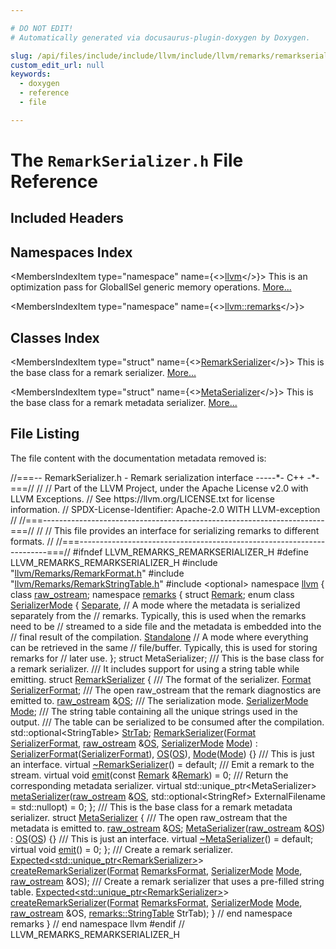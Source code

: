 ```yaml
---

# DO NOT EDIT!
# Automatically generated via docusaurus-plugin-doxygen by Doxygen.

slug: /api/files/include/include/llvm/include/llvm/remarks/remarkserializer-h
custom_edit_url: null
keywords:
  - doxygen
  - reference
  - file

---
```





# The `RemarkSerializer.h` File Reference

<DoxygenPage pluginConfig={pluginConfig}>



## Included Headers

<IncludesList>
<IncludesListItem
  filePath="llvm/Remarks/RemarkFormat.h"
  permalink="/docs/api/files/include/include/llvm/include/llvm/remarks/remarkformat-h"
  isLocal="true" />
<IncludesListItem
  filePath="llvm/Remarks/RemarkStringTable.h"
  permalink="/docs/api/files/include/include/llvm/include/llvm/remarks/remarkstringtable-h"
  isLocal="true" />
<IncludesListItem
  filePath="optional"
  permalink=""
  isLocal="false" />
</IncludesList>

## Namespaces Index

<MembersIndex>

<MembersIndexItem
  type="namespace"
  name={<><a href="/docs/api/namespaces/llvm">llvm</a></>}>
This is an optimization pass for GlobalISel generic memory operations. <a href="/docs/api/namespaces/llvm/#details">More...</a>
</MembersIndexItem>

<MembersIndexItem
  type="namespace"
  name={<><a href="/docs/api/namespaces/llvm/remarks">llvm::remarks</a></>}>
</MembersIndexItem>

</MembersIndex>

## Classes Index

<MembersIndex>

<MembersIndexItem
  type="struct"
  name={<><a href="/docs/api/structs/llvm/remarks/remarkserializer">RemarkSerializer</a></>}>
This is the base class for a remark serializer. <a href="/docs/api/structs/llvm/remarks/remarkserializer/#details">More...</a>
</MembersIndexItem>

<MembersIndexItem
  type="struct"
  name={<><a href="/docs/api/structs/llvm/remarks/metaserializer">MetaSerializer</a></>}>
This is the base class for a remark metadata serializer. <a href="/docs/api/structs/llvm/remarks/metaserializer/#details">More...</a>
</MembersIndexItem>

</MembersIndex>


## File Listing

The file content with the documentation metadata removed is:

<ProgramListing>

<Link id="l00001" /><CodeLine lineNumber="1"><Highlight kind="comment">//===-- RemarkSerializer.h - Remark serialization interface -----&#42;- C++ -&#42;-===//</Highlight><Highlight kind="normal"></Highlight></CodeLine>
<Link id="l00002" /><CodeLine lineNumber="2"><Highlight kind="normal"></Highlight><Highlight kind="comment">//</Highlight><Highlight kind="normal"></Highlight></CodeLine>
<Link id="l00003" /><CodeLine lineNumber="3"><Highlight kind="normal"></Highlight><Highlight kind="comment">// Part of the LLVM Project, under the Apache License v2.0 with LLVM Exceptions.</Highlight><Highlight kind="normal"></Highlight></CodeLine>
<Link id="l00004" /><CodeLine lineNumber="4"><Highlight kind="normal"></Highlight><Highlight kind="comment">// See https://llvm.org/LICENSE.txt for license information.</Highlight><Highlight kind="normal"></Highlight></CodeLine>
<Link id="l00005" /><CodeLine lineNumber="5"><Highlight kind="normal"></Highlight><Highlight kind="comment">// SPDX-License-Identifier: Apache-2.0 WITH LLVM-exception</Highlight><Highlight kind="normal"></Highlight></CodeLine>
<Link id="l00006" /><CodeLine lineNumber="6"><Highlight kind="normal"></Highlight><Highlight kind="comment">//</Highlight><Highlight kind="normal"></Highlight></CodeLine>
<Link id="l00007" /><CodeLine lineNumber="7"><Highlight kind="normal"></Highlight><Highlight kind="comment">//===----------------------------------------------------------------------===//</Highlight><Highlight kind="normal"></Highlight></CodeLine>
<Link id="l00008" /><CodeLine lineNumber="8"><Highlight kind="normal"></Highlight><Highlight kind="comment">//</Highlight><Highlight kind="normal"></Highlight></CodeLine>
<Link id="l00009" /><CodeLine lineNumber="9"><Highlight kind="normal"></Highlight><Highlight kind="comment">// This file provides an interface for serializing remarks to different formats.</Highlight><Highlight kind="normal"></Highlight></CodeLine>
<Link id="l00010" /><CodeLine lineNumber="10"><Highlight kind="normal"></Highlight><Highlight kind="comment">//</Highlight><Highlight kind="normal"></Highlight></CodeLine>
<Link id="l00011" /><CodeLine lineNumber="11"><Highlight kind="normal"></Highlight><Highlight kind="comment">//===----------------------------------------------------------------------===//</Highlight><Highlight kind="normal"></Highlight></CodeLine>
<Link id="l00012" /><CodeLine lineNumber="12"><Highlight kind="normal"></Highlight></CodeLine>
<Link id="l00013" /><CodeLine lineNumber="13"><Highlight kind="normal"></Highlight><Highlight kind="preprocessor">#ifndef LLVM&#95;REMARKS&#95;REMARKSERIALIZER&#95;H</Highlight><Highlight kind="normal"></Highlight></CodeLine>
<Link id="l00014" /><CodeLine lineNumber="14"><Highlight kind="normal"></Highlight><Highlight kind="preprocessor">#define LLVM&#95;REMARKS&#95;REMARKSERIALIZER&#95;H</Highlight><Highlight kind="normal"></Highlight></CodeLine>
<Link id="l00015" /><CodeLine lineNumber="15"><Highlight kind="normal"></Highlight></CodeLine>
<Link id="l00016" /><CodeLine lineNumber="16"><Highlight kind="normal"></Highlight><Highlight kind="preprocessor">#include &quot;<a href="/docs/api/files/include/include/llvm/include/llvm/remarks/remarkformat-h">llvm/Remarks/RemarkFormat.h</a>&quot;</Highlight><Highlight kind="normal"></Highlight></CodeLine>
<Link id="l00017" /><CodeLine lineNumber="17"><Highlight kind="normal"></Highlight><Highlight kind="preprocessor">#include &quot;<a href="/docs/api/files/include/include/llvm/include/llvm/remarks/remarkstringtable-h">llvm/Remarks/RemarkStringTable.h</a>&quot;</Highlight><Highlight kind="normal"></Highlight></CodeLine>
<Link id="l00018" /><CodeLine lineNumber="18"><Highlight kind="normal"></Highlight><Highlight kind="preprocessor">#include &lt;optional&gt;</Highlight><Highlight kind="normal"></Highlight></CodeLine>
<Link id="l00019" /><CodeLine lineNumber="19"><Highlight kind="normal"></Highlight></CodeLine>
<Link id="l00020" /><CodeLine lineNumber="20"><Highlight kind="normal"></Highlight><Highlight kind="keyword">namespace </Highlight><Highlight kind="normal"><a href="/docs/api/namespaces/llvm">llvm</a> &#123;</Highlight></CodeLine>
<Link id="l00021" /><CodeLine lineNumber="21"><Highlight kind="normal"></Highlight></CodeLine>
<Link id="l00022" /><CodeLine lineNumber="22"><Highlight kind="normal"></Highlight><Highlight kind="keyword">class </Highlight><Highlight kind="normal"><a href="/docs/api/classes/llvm/raw-ostream">raw&#95;ostream</a>;</Highlight></CodeLine>
<Link id="l00023" /><CodeLine lineNumber="23"><Highlight kind="normal"></Highlight></CodeLine>
<Link id="l00024" /><CodeLine lineNumber="24"><Highlight kind="normal"></Highlight><Highlight kind="keyword">namespace </Highlight><Highlight kind="normal"><a href="/docs/api/namespaces/llvm/remarks">remarks</a> &#123;</Highlight></CodeLine>
<Link id="l00025" /><CodeLine lineNumber="25"><Highlight kind="normal"></Highlight></CodeLine>
<Link id="l00026" /><CodeLine lineNumber="26"><Highlight kind="normal"></Highlight><Highlight kind="keyword">struct </Highlight><Highlight kind="normal"><a href="/docs/api/structs/llvm/remarks/remark">Remark</a>;</Highlight></CodeLine>
<Link id="l00027" /><CodeLine lineNumber="27"><Highlight kind="normal"></Highlight></CodeLine>
<Link id="l00028" /><CodeLine lineNumber="28" lineLink="/docs/api/namespaces/llvm/remarks/#ae5b0a3a7cf356fc6c7602b8279061a66"><Highlight kind="normal"></Highlight><Highlight kind="keyword">enum class</Highlight><Highlight kind="normal"> <a href="/docs/api/namespaces/llvm/remarks/#ae5b0a3a7cf356fc6c7602b8279061a66">SerializerMode</a> &#123;</Highlight></CodeLine>
<Link id="l00029" /><CodeLine lineNumber="29" lineLink="/docs/api/namespaces/llvm/remarks/#ae5b0a3a7cf356fc6c7602b8279061a66a8244cf379b2a4a11d4706e53f510a5f6"><Highlight kind="normal">  <a href="/docs/api/namespaces/llvm/remarks/#ae5b0a3a7cf356fc6c7602b8279061a66a8244cf379b2a4a11d4706e53f510a5f6">Separate</a>,  </Highlight><Highlight kind="comment">// A mode where the metadata is serialized separately from the</Highlight><Highlight kind="normal"></Highlight></CodeLine>
<Link id="l00030" /><CodeLine lineNumber="30"><Highlight kind="normal">             </Highlight><Highlight kind="comment">// remarks. Typically, this is used when the remarks need to be</Highlight><Highlight kind="normal"></Highlight></CodeLine>
<Link id="l00031" /><CodeLine lineNumber="31"><Highlight kind="normal">             </Highlight><Highlight kind="comment">// streamed to a side file and the metadata is embedded into the</Highlight><Highlight kind="normal"></Highlight></CodeLine>
<Link id="l00032" /><CodeLine lineNumber="32"><Highlight kind="normal">             </Highlight><Highlight kind="comment">// final result of the compilation.</Highlight><Highlight kind="normal"></Highlight></CodeLine>
<Link id="l00033" /><CodeLine lineNumber="33" lineLink="/docs/api/namespaces/llvm/remarks/#ae5b0a3a7cf356fc6c7602b8279061a66a5c80f101108a356211fcb26b3f83eabb"><Highlight kind="normal">  <a href="/docs/api/namespaces/llvm/remarks/#a07f17102dd54c318b10c6c6009e27e1ea5c80f101108a356211fcb26b3f83eabb">Standalone</a> </Highlight><Highlight kind="comment">// A mode where everything can be retrieved in the same</Highlight><Highlight kind="normal"></Highlight></CodeLine>
<Link id="l00034" /><CodeLine lineNumber="34"><Highlight kind="normal">             </Highlight><Highlight kind="comment">// file/buffer. Typically, this is used for storing remarks for</Highlight><Highlight kind="normal"></Highlight></CodeLine>
<Link id="l00035" /><CodeLine lineNumber="35"><Highlight kind="normal">             </Highlight><Highlight kind="comment">// later use.</Highlight><Highlight kind="normal"></Highlight></CodeLine>
<Link id="l00036" /><CodeLine lineNumber="36"><Highlight kind="normal">&#125;;</Highlight></CodeLine>
<Link id="l00037" /><CodeLine lineNumber="37"><Highlight kind="normal"></Highlight></CodeLine>
<Link id="l00038" /><CodeLine lineNumber="38"><Highlight kind="normal"></Highlight><Highlight kind="keyword">struct </Highlight><Highlight kind="normal">MetaSerializer;</Highlight></CodeLine>
<Link id="l00039" /><CodeLine lineNumber="39"><Highlight kind="normal"></Highlight><Highlight kind="comment"></Highlight></CodeLine>
<Link id="l00040" /><CodeLine lineNumber="40"><Highlight kind="comment">/// This is the base class for a remark serializer.</Highlight></CodeLine>
<Link id="l00041" /><CodeLine lineNumber="41"><Highlight kind="comment">/// It includes support for using a string table while emitting.</Highlight><Highlight kind="normal"></Highlight></CodeLine>
<Link id="l00042" /><CodeLine lineNumber="42" lineLink="/docs/api/structs/llvm/remarks/remarkserializer"><Highlight kind="normal"></Highlight><Highlight kind="keyword">struct </Highlight><Highlight kind="normal"><a href="/docs/api/structs/llvm/remarks/remarkserializer/#a78423a0a6a3684579a42b75fb2e85875">RemarkSerializer</a> &#123;</Highlight><Highlight kind="comment"></Highlight></CodeLine>
<Link id="l00043" /><CodeLine lineNumber="43"><Highlight kind="comment">  /// The format of the serializer.</Highlight><Highlight kind="normal"></Highlight></CodeLine>
<Link id="l00044" /><CodeLine lineNumber="44" lineLink="/docs/api/structs/llvm/remarks/remarkserializer/#a062e25757dafc42e1222cb5df962d267"><Highlight kind="normal">  <a href="/docs/api/namespaces/llvm/remarks/#a6e038f443b9029221c590524f08be0be">Format</a> <a href="/docs/api/structs/llvm/remarks/remarkserializer/#a062e25757dafc42e1222cb5df962d267">SerializerFormat</a>;</Highlight><Highlight kind="comment"></Highlight></CodeLine>
<Link id="l00045" /><CodeLine lineNumber="45"><Highlight kind="comment">  /// The open raw&#95;ostream that the remark diagnostics are emitted to.</Highlight><Highlight kind="normal"></Highlight></CodeLine>
<Link id="l00046" /><CodeLine lineNumber="46" lineLink="/docs/api/structs/llvm/remarks/remarkserializer/#ac7d21a17c33bd0fbb700107a19468973"><Highlight kind="normal">  <a href="/docs/api/classes/llvm/raw-ostream">raw&#95;ostream</a> &amp;<a href="/docs/api/structs/llvm/remarks/remarkserializer/#ac7d21a17c33bd0fbb700107a19468973">OS</a>;</Highlight><Highlight kind="comment"></Highlight></CodeLine>
<Link id="l00047" /><CodeLine lineNumber="47"><Highlight kind="comment">  /// The serialization mode.</Highlight><Highlight kind="normal"></Highlight></CodeLine>
<Link id="l00048" /><CodeLine lineNumber="48" lineLink="/docs/api/structs/llvm/remarks/remarkserializer/#a0bd374f9c556edbdf166ed6d981f5b6f"><Highlight kind="normal">  <a href="/docs/api/namespaces/llvm/remarks/#ae5b0a3a7cf356fc6c7602b8279061a66">SerializerMode</a> <a href="/docs/api/structs/llvm/remarks/remarkserializer/#a0bd374f9c556edbdf166ed6d981f5b6f">Mode</a>;</Highlight><Highlight kind="comment"></Highlight></CodeLine>
<Link id="l00049" /><CodeLine lineNumber="49"><Highlight kind="comment">  /// The string table containing all the unique strings used in the output.</Highlight></CodeLine>
<Link id="l00050" /><CodeLine lineNumber="50"><Highlight kind="comment">  /// The table can be serialized to be consumed after the compilation.</Highlight><Highlight kind="normal"></Highlight></CodeLine>
<Link id="l00051" /><CodeLine lineNumber="51" lineLink="/docs/api/structs/llvm/remarks/remarkserializer/#aa72574e7bd50aa35940e878f31635e1a"><Highlight kind="normal">  std::optional&lt;StringTable&gt; <a href="/docs/api/structs/llvm/remarks/remarkserializer/#aa72574e7bd50aa35940e878f31635e1a">StrTab</a>;</Highlight></CodeLine>
<Link id="l00052" /><CodeLine lineNumber="52"><Highlight kind="normal"></Highlight></CodeLine>
<Link id="l00053" /><CodeLine lineNumber="53" lineLink="/docs/api/structs/llvm/remarks/remarkserializer/#a78423a0a6a3684579a42b75fb2e85875"><Highlight kind="normal">  <a href="/docs/api/structs/llvm/remarks/remarkserializer/#a78423a0a6a3684579a42b75fb2e85875">RemarkSerializer</a>(<a href="/docs/api/namespaces/llvm/remarks/#a6e038f443b9029221c590524f08be0be">Format</a> <a href="/docs/api/structs/llvm/remarks/remarkserializer/#a062e25757dafc42e1222cb5df962d267">SerializerFormat</a>, <a href="/docs/api/classes/llvm/raw-ostream">raw&#95;ostream</a> &amp;<a href="/docs/api/structs/llvm/remarks/remarkserializer/#ac7d21a17c33bd0fbb700107a19468973">OS</a>,</Highlight></CodeLine>
<Link id="l00054" /><CodeLine lineNumber="54"><Highlight kind="normal">                   <a href="/docs/api/namespaces/llvm/remarks/#ae5b0a3a7cf356fc6c7602b8279061a66">SerializerMode</a> <a href="/docs/api/structs/llvm/remarks/remarkserializer/#a0bd374f9c556edbdf166ed6d981f5b6f">Mode</a>)</Highlight></CodeLine>
<Link id="l00055" /><CodeLine lineNumber="55"><Highlight kind="normal">      : <a href="/docs/api/structs/llvm/remarks/remarkserializer/#a062e25757dafc42e1222cb5df962d267">SerializerFormat</a>(<a href="/docs/api/structs/llvm/remarks/remarkserializer/#a062e25757dafc42e1222cb5df962d267">SerializerFormat</a>), <a href="/docs/api/structs/llvm/remarks/remarkserializer/#ac7d21a17c33bd0fbb700107a19468973">OS</a>(<a href="/docs/api/structs/llvm/remarks/remarkserializer/#ac7d21a17c33bd0fbb700107a19468973">OS</a>), <a href="/docs/api/structs/llvm/remarks/remarkserializer/#a0bd374f9c556edbdf166ed6d981f5b6f">Mode</a>(<a href="/docs/api/structs/llvm/remarks/remarkserializer/#a0bd374f9c556edbdf166ed6d981f5b6f">Mode</a>) &#123;&#125;</Highlight></CodeLine>
<Link id="l00056" /><CodeLine lineNumber="56"><Highlight kind="normal"></Highlight><Highlight kind="comment"></Highlight></CodeLine>
<Link id="l00057" /><CodeLine lineNumber="57"><Highlight kind="comment">  /// This is just an interface.</Highlight><Highlight kind="normal"></Highlight></CodeLine>
<Link id="l00058" /><CodeLine lineNumber="58" lineLink="/docs/api/structs/llvm/remarks/remarkserializer/#ad6224b630643e01c29bdc240b01c24c5"><Highlight kind="normal">  </Highlight><Highlight kind="keyword">virtual</Highlight><Highlight kind="normal"> <a href="/docs/api/structs/llvm/remarks/remarkserializer/#ad6224b630643e01c29bdc240b01c24c5">~RemarkSerializer</a>() = </Highlight><Highlight kind="keywordflow">default</Highlight><Highlight kind="normal">;</Highlight><Highlight kind="comment"></Highlight></CodeLine>
<Link id="l00059" /><CodeLine lineNumber="59"><Highlight kind="comment">  /// Emit a remark to the stream.</Highlight><Highlight kind="normal"></Highlight></CodeLine>
<Link id="l00060" /><CodeLine lineNumber="60" lineLink="/docs/api/structs/llvm/remarks/remarkserializer/#af3932b8a65f2865895789b0240d56f87"><Highlight kind="normal">  </Highlight><Highlight kind="keyword">virtual</Highlight><Highlight kind="normal"> </Highlight><Highlight kind="keywordtype">void</Highlight><Highlight kind="normal"> <a href="/docs/api/structs/llvm/remarks/remarkserializer/#af3932b8a65f2865895789b0240d56f87">emit</a>(</Highlight><Highlight kind="keyword">const</Highlight><Highlight kind="normal"> <a href="/docs/api/structs/llvm/remarks/remark">Remark</a> &amp;<a href="/docs/api/structs/llvm/remarks/remark">Remark</a>) = 0;</Highlight><Highlight kind="comment"></Highlight></CodeLine>
<Link id="l00061" /><CodeLine lineNumber="61"><Highlight kind="comment">  /// Return the corresponding metadata serializer.</Highlight><Highlight kind="normal"></Highlight></CodeLine>
<Link id="l00062" /><CodeLine lineNumber="62"><Highlight kind="normal">  </Highlight><Highlight kind="keyword">virtual</Highlight><Highlight kind="normal"> std::unique&#95;ptr&lt;MetaSerializer&gt;</Highlight></CodeLine>
<Link id="l00063" /><CodeLine lineNumber="63" lineLink="/docs/api/structs/llvm/remarks/remarkserializer/#a32959a5adbb33f8e60a6a1616bebe34b"><Highlight kind="normal">  <a href="/docs/api/structs/llvm/remarks/remarkserializer/#a32959a5adbb33f8e60a6a1616bebe34b">metaSerializer</a>(<a href="/docs/api/classes/llvm/raw-ostream">raw&#95;ostream</a> &amp;<a href="/docs/api/structs/llvm/remarks/remarkserializer/#ac7d21a17c33bd0fbb700107a19468973">OS</a>,</Highlight></CodeLine>
<Link id="l00064" /><CodeLine lineNumber="64"><Highlight kind="normal">                 std::optional&lt;StringRef&gt; ExternalFilename = std::nullopt) = 0;</Highlight></CodeLine>
<Link id="l00065" /><CodeLine lineNumber="65"><Highlight kind="normal">&#125;;</Highlight></CodeLine>
<Link id="l00066" /><CodeLine lineNumber="66"><Highlight kind="normal"></Highlight><Highlight kind="comment"></Highlight></CodeLine>
<Link id="l00067" /><CodeLine lineNumber="67"><Highlight kind="comment">/// This is the base class for a remark metadata serializer.</Highlight><Highlight kind="normal"></Highlight></CodeLine>
<Link id="l00068" /><CodeLine lineNumber="68" lineLink="/docs/api/structs/llvm/remarks/metaserializer"><Highlight kind="normal"></Highlight><Highlight kind="keyword">struct </Highlight><Highlight kind="normal"><a href="/docs/api/structs/llvm/remarks/metaserializer/#a1cb3cac1778548d416c314cef4b40fb7">MetaSerializer</a> &#123;</Highlight><Highlight kind="comment"></Highlight></CodeLine>
<Link id="l00069" /><CodeLine lineNumber="69"><Highlight kind="comment">  /// The open raw&#95;ostream that the metadata is emitted to.</Highlight><Highlight kind="normal"></Highlight></CodeLine>
<Link id="l00070" /><CodeLine lineNumber="70" lineLink="/docs/api/structs/llvm/remarks/metaserializer/#a2c346057431cc76d6a8d6e080c1e79f9"><Highlight kind="normal">  <a href="/docs/api/classes/llvm/raw-ostream">raw&#95;ostream</a> &amp;<a href="/docs/api/structs/llvm/remarks/metaserializer/#a2c346057431cc76d6a8d6e080c1e79f9">OS</a>;</Highlight></CodeLine>
<Link id="l00071" /><CodeLine lineNumber="71"><Highlight kind="normal"></Highlight></CodeLine>
<Link id="l00072" /><CodeLine lineNumber="72" lineLink="/docs/api/structs/llvm/remarks/metaserializer/#a1cb3cac1778548d416c314cef4b40fb7"><Highlight kind="normal">  <a href="/docs/api/structs/llvm/remarks/metaserializer/#a1cb3cac1778548d416c314cef4b40fb7">MetaSerializer</a>(<a href="/docs/api/classes/llvm/raw-ostream">raw&#95;ostream</a> &amp;<a href="/docs/api/structs/llvm/remarks/metaserializer/#a2c346057431cc76d6a8d6e080c1e79f9">OS</a>) : <a href="/docs/api/structs/llvm/remarks/metaserializer/#a2c346057431cc76d6a8d6e080c1e79f9">OS</a>(<a href="/docs/api/structs/llvm/remarks/metaserializer/#a2c346057431cc76d6a8d6e080c1e79f9">OS</a>) &#123;&#125;</Highlight></CodeLine>
<Link id="l00073" /><CodeLine lineNumber="73"><Highlight kind="normal"></Highlight><Highlight kind="comment"></Highlight></CodeLine>
<Link id="l00074" /><CodeLine lineNumber="74"><Highlight kind="comment">  /// This is just an interface.</Highlight><Highlight kind="normal"></Highlight></CodeLine>
<Link id="l00075" /><CodeLine lineNumber="75" lineLink="/docs/api/structs/llvm/remarks/metaserializer/#a9059149b1ec4346a759310b28530d9bd"><Highlight kind="normal">  </Highlight><Highlight kind="keyword">virtual</Highlight><Highlight kind="normal"> <a href="/docs/api/structs/llvm/remarks/metaserializer/#a9059149b1ec4346a759310b28530d9bd">~MetaSerializer</a>() = </Highlight><Highlight kind="keywordflow">default</Highlight><Highlight kind="normal">;</Highlight></CodeLine>
<Link id="l00076" /><CodeLine lineNumber="76" lineLink="/docs/api/structs/llvm/remarks/metaserializer/#a0127be2f36d1c1fa93cc08df861a8d56"><Highlight kind="normal">  </Highlight><Highlight kind="keyword">virtual</Highlight><Highlight kind="normal"> </Highlight><Highlight kind="keywordtype">void</Highlight><Highlight kind="normal"> <a href="/docs/api/structs/llvm/remarks/metaserializer/#a0127be2f36d1c1fa93cc08df861a8d56">emit</a>() = 0;</Highlight></CodeLine>
<Link id="l00077" /><CodeLine lineNumber="77"><Highlight kind="normal">&#125;;</Highlight></CodeLine>
<Link id="l00078" /><CodeLine lineNumber="78"><Highlight kind="normal"></Highlight><Highlight kind="comment"></Highlight></CodeLine>
<Link id="l00079" /><CodeLine lineNumber="79"><Highlight kind="comment">/// Create a remark serializer.</Highlight><Highlight kind="normal"></Highlight></CodeLine>
<Link id="l00080" /><CodeLine lineNumber="80"><Highlight kind="normal"><a href="/docs/api/classes/llvm/expected">Expected&lt;std::unique&#95;ptr&lt;RemarkSerializer&gt;</a>&gt;</Highlight></CodeLine>
<Link id="l00081" /><CodeLine lineNumber="81"><Highlight kind="normal"><a href="/docs/api/namespaces/llvm/remarks/#a4ecdd1fa742884c757fc22ad0674d761">createRemarkSerializer</a>(<a href="/docs/api/namespaces/llvm/remarks/#a6e038f443b9029221c590524f08be0be">Format</a> <a href="/docs/api/namespaces/llvm/#a0a00aed2787bd3f818d745a1ef171bf3">RemarksFormat</a>, <a href="/docs/api/namespaces/llvm/remarks/#ae5b0a3a7cf356fc6c7602b8279061a66">SerializerMode</a> <a href="/docs/api/files/lib/lib/codegen/regallocevictionadvisor-cpp/#aef71c4b21823f236e70cc6d62375adcd">Mode</a>,</Highlight></CodeLine>
<Link id="l00082" /><CodeLine lineNumber="82"><Highlight kind="normal">                       <a href="/docs/api/classes/llvm/raw-ostream">raw&#95;ostream</a> &amp;OS);</Highlight></CodeLine>
<Link id="l00083" /><CodeLine lineNumber="83"><Highlight kind="normal"></Highlight><Highlight kind="comment"></Highlight></CodeLine>
<Link id="l00084" /><CodeLine lineNumber="84"><Highlight kind="comment">/// Create a remark serializer that uses a pre-filled string table.</Highlight><Highlight kind="normal"></Highlight></CodeLine>
<Link id="l00085" /><CodeLine lineNumber="85"><Highlight kind="normal"><a href="/docs/api/classes/llvm/expected">Expected&lt;std::unique&#95;ptr&lt;RemarkSerializer&gt;</a>&gt;</Highlight></CodeLine>
<Link id="l00086" /><CodeLine lineNumber="86"><Highlight kind="normal"><a href="/docs/api/namespaces/llvm/remarks/#a4ecdd1fa742884c757fc22ad0674d761">createRemarkSerializer</a>(<a href="/docs/api/namespaces/llvm/remarks/#a6e038f443b9029221c590524f08be0be">Format</a> <a href="/docs/api/namespaces/llvm/#a0a00aed2787bd3f818d745a1ef171bf3">RemarksFormat</a>, <a href="/docs/api/namespaces/llvm/remarks/#ae5b0a3a7cf356fc6c7602b8279061a66">SerializerMode</a> <a href="/docs/api/files/lib/lib/codegen/regallocevictionadvisor-cpp/#aef71c4b21823f236e70cc6d62375adcd">Mode</a>,</Highlight></CodeLine>
<Link id="l00087" /><CodeLine lineNumber="87"><Highlight kind="normal">                       <a href="/docs/api/classes/llvm/raw-ostream">raw&#95;ostream</a> &amp;OS, <a href="/docs/api/structs/llvm/remarks/stringtable">remarks::StringTable</a> StrTab);</Highlight></CodeLine>
<Link id="l00088" /><CodeLine lineNumber="88"><Highlight kind="normal"></Highlight></CodeLine>
<Link id="l00089" /><CodeLine lineNumber="89"><Highlight kind="normal">&#125; </Highlight><Highlight kind="comment">// end namespace remarks</Highlight><Highlight kind="normal"></Highlight></CodeLine>
<Link id="l00090" /><CodeLine lineNumber="90"><Highlight kind="normal">&#125; </Highlight><Highlight kind="comment">// end namespace llvm</Highlight><Highlight kind="normal"></Highlight></CodeLine>
<Link id="l00091" /><CodeLine lineNumber="91"><Highlight kind="normal"></Highlight></CodeLine>
<Link id="l00092" /><CodeLine lineNumber="92"><Highlight kind="normal"></Highlight><Highlight kind="preprocessor">#endif </Highlight><Highlight kind="comment">// LLVM&#95;REMARKS&#95;REMARKSERIALIZER&#95;H</Highlight><Highlight kind="normal"></Highlight></CodeLine>

</ProgramListing>


</DoxygenPage>
